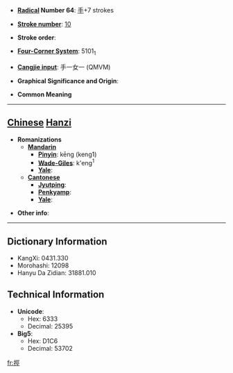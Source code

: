 * '''[[Wiktionary:Chinese radical index| Radical]] Number 64''': [[Wiktionary:Chinese radical index 手|手]]+7 strokes

* '''[[Wiktionary:Chinese total strokes index|Stroke number]]''': [[Wiktionary:Chinese total strokes index 10|10]]

* '''Stroke order''': 

* '''[[Wiktionary:Chinese four corner index|Four-Corner System]]''': 5101<sub>1</sub>

* '''[[Wiktionary:Chinese Cangjie index|Cangjie input]]''': 手一女一 (QMVM)

* '''Graphical Significance and Origin''': 

* '''Common Meaning'''

----

== [[Chinese]] [[Hanzi]] ==

* '''Romanizations'''
** '''[[Mandarin]]'''
*** '''[[Pinyin]]''': kēng (keng1)
*** '''[[Wade-Giles]]''': k'eng<sup>1</sup>
*** '''[[Yale]]''': 
** '''[[Cantonese]]'''
*** '''[[Jyutping]]''':
*** '''[[Penkyamp]]''': 
*** '''[[Yale]]''': 

* '''Other info''': 

----

== Dictionary Information ==

* KangXi: 0431.330
* Morohashi: 12098
* Hanyu Da Zidian: 31881.010

== Technical Information ==

* '''Unicode''':
** Hex: 6333
** Decimal: 25395
* '''Big5''':
** Hex: D1C6
** Decimal: 53702

[[fr:挳]]
